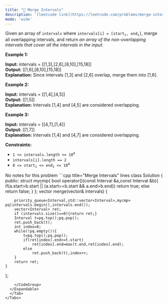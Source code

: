 ```yaml
---
title: "🧀 Merge Intervals"
description: '[leetcode link](https://leetcode.com/problems/merge-intervals/description/)'
mode: 'wide'
---
```

<Tabs>
  <Tab title="Question" icon="circle-question" iconType="regular">
    <Card>
      <p>Given an array&nbsp;of <code>intervals</code>&nbsp;where <code>intervals[i] = [start<sub>i</sub>, end<sub>i</sub>]</code>, merge all overlapping intervals, and return <em>an array of the non-overlapping intervals that cover all the intervals in the input</em>.</p>   <p><strong class="example">Example 1:</strong></p>   <strong>Input:</strong> intervals = [[1,3],[2,6],[8,10],[15,18]] <br/> <strong>Output:</strong> [[1,6],[8,10],[15,18]] <br/> <strong>Explanation:</strong> Since intervals [1,3] and [2,6] overlap, merge them into [1,6].   <p><strong class="example">Example 2:</strong></p>   <strong>Input:</strong> intervals = [[1,4],[4,5]] <br/> <strong>Output:</strong> [[1,5]] <br/> <strong>Explanation:</strong> Intervals [1,4] and [4,5] are considered overlapping.   <p><strong class="example">Example 3:</strong></p>   <strong>Input:</strong> intervals = [[4,7],[1,4]] <br/> <strong>Output:</strong> [[1,7]] <br/> <strong>Explanation:</strong> Intervals [1,4] and [4,7] are considered overlapping.    <p><strong>Constraints:</strong></p>  <ul>  <li><code>1 &lt;= intervals.length &lt;= 10<sup>4</sup></code></li>  <li><code>intervals[i].length == 2</code></li>  <li><code>0 &lt;= start<sub>i</sub> &lt;= end<sub>i</sub> &lt;= 10<sup>4</sup></code></li> </ul> 
    </Card>
  </Tab>
  <Tab title="Solution" icon="lightbulb" iconType="regular" >
    <Card>
      No notes for this problem
</Card>
  <Expandable title="code">
    <CodeGroup dropdown>
```cpp title="Merge Intervals" lines
class Solution {
public:
   struct mycmp{
      bool operator()(const Interval &a,const Interval &b){
          if(a.start>b.start || (a.start==b.start && a.end>b.end))
          return true;
          else
          return false;
      }  
    };
    vector<Interval> merge(vector<Interval>& intervals) {
         
        priority_queue<Interval,std::vector<Interval>,mycmp> pq(intervals.begin(),intervals.end());
        vector<Interval> ret;
        if (intervals.size()==0){return ret;}
        Interval t=pq.top();pq.pop();
        ret.push_back(t);
        int index=0;
        while(!pq.empty()){
            t=pq.top();pq.pop();
            if(ret[index].end>=t.start)
                ret[index].end=max(t.end,ret[index].end);
            else
                ret.push_back(t),index++;
        }
        return ret;
    }
};
```
    </CodeGroup>
  </Expandable>
  </Tab>
</Tabs>